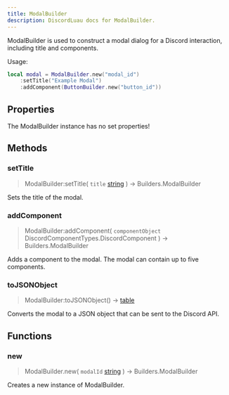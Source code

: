 ```yaml
---
title: ModalBuilder
description: DiscordLuau docs for ModalBuilder.
---
```

[//]: # (This file was automatically compiled through the Generator luau code under this repository)
[//]: # (if you want to edit the documentation of discord-luau, please write changes)
[//]: # (to the discord-luau repository itself, we extract the comments from discord-luau and translate)
[//]: # (them into markdown files that Nextra can interpret!)

ModalBuilder is used to construct a modal dialog for a Discord interaction, including title and components.

Usage:
```lua
local modal = ModalBuilder.new("modal_id")
	:setTitle("Example Modal")
	:addComponent(ButtonBuilder.new("button_id"))
```

[//]: # (----- DOCUMENT PROPERTIES ----- )

## Properties

The ModalBuilder instance has no set properties!

[//]: # (----- DOCUMENT METHODS ----- )

## Methods

### setTitle

> ModalBuilder:setTitle( `title` [string](https://www.lua.org/pil/2.4.html) ) ->  Builders.ModalBuilder 

Sets the title of the modal.
### addComponent

> ModalBuilder:addComponent( `componentObject` DiscordComponentTypes.DiscordComponent ) ->  Builders.ModalBuilder 

Adds a component to the modal. The modal can contain up to five components.
### toJSONObject

> ModalBuilder:toJSONObject() ->  [table](https://www.lua.org/pil/2.5.html) 

Converts the modal to a JSON object that can be sent to the Discord API.

[//]: # (----- DOCUMENT FUNCTIONS ----- )

## Functions

### new

> ModalBuilder.new( `modalId` [string](https://www.lua.org/pil/2.4.html) ) ->  Builders.ModalBuilder 

Creates a new instance of ModalBuilder.

